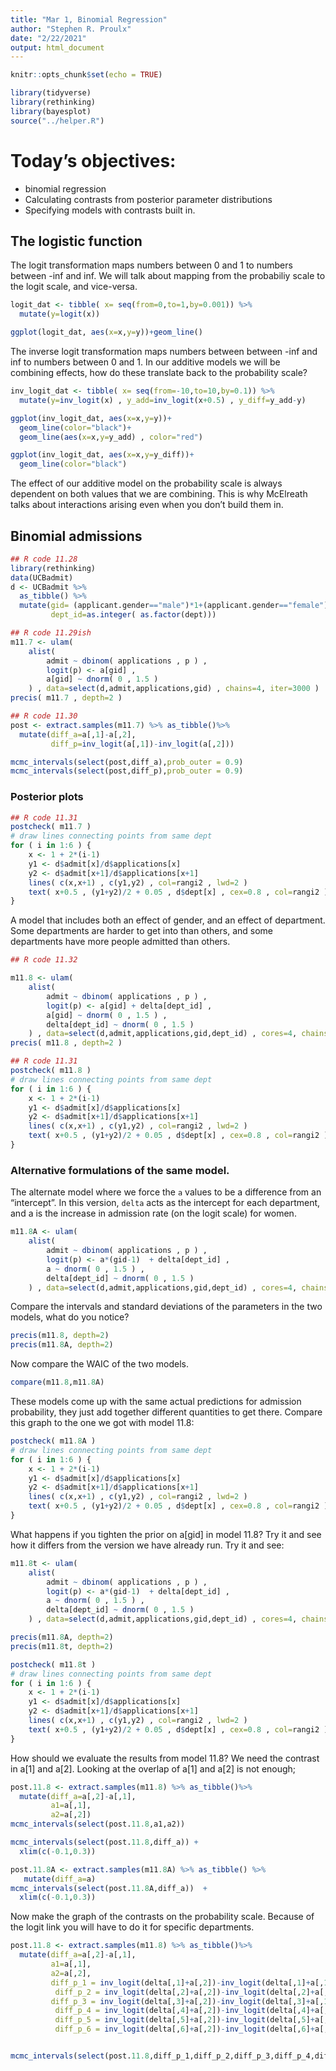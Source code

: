 ```yaml
---
title: "Mar 1, Binomial Regression"
author: "Stephen R. Proulx"
date: "2/22/2021"
output: html_document
---
```


```r
knitr::opts_chunk$set(echo = TRUE)

library(tidyverse)
library(rethinking)
library(bayesplot)
source("../helper.R")
```


# Today's objectives:  
* binomial regression
* Calculating contrasts from posterior parameter distributions
* Specifying models with contrasts built in. 


## The logistic function

The logit transformation maps numbers between 0 and 1 to numbers between -inf and inf. We will talk about mapping from the probabiliy scale to the logit scale, and vice-versa.
```r
logit_dat <- tibble( x= seq(from=0,to=1,by=0.001)) %>%
  mutate(y=logit(x))

ggplot(logit_dat, aes(x=x,y=y))+geom_line()
```


The inverse logit transformation maps numbers between between -inf and inf to numbers between 0 and 1. In our additive models we will be combining effects, how do these translate back to the probability scale?
```r
inv_logit_dat <- tibble( x= seq(from=-10,to=10,by=0.1)) %>%
  mutate(y=inv_logit(x) , y_add=inv_logit(x+0.5) , y_diff=y_add-y)

ggplot(inv_logit_dat, aes(x=x,y=y))+
  geom_line(color="black")+
  geom_line(aes(x=x,y=y_add) , color="red")

ggplot(inv_logit_dat, aes(x=x,y=y_diff))+
  geom_line(color="black")

```

The effect of our additive model on the probability scale is always dependent on both values that we are combining. This is why McElreath talks about interactions arising even when you don't build them in.   


## Binomial admissions

```r
## R code 11.28
library(rethinking)
data(UCBadmit)
d <- UCBadmit %>% 
  as_tibble() %>%
  mutate(gid= (applicant.gender=="male")*1+(applicant.gender=="female")*2,
         dept_id=as.integer( as.factor(dept)))
```


```r
## R code 11.29ish
m11.7 <- ulam(
    alist(
        admit ~ dbinom( applications , p ) ,
        logit(p) <- a[gid] ,
        a[gid] ~ dnorm( 0 , 1.5 )
    ) , data=select(d,admit,applications,gid) , chains=4, iter=3000 )
precis( m11.7 , depth=2 )
```


```r
## R code 11.30
post <- extract.samples(m11.7) %>% as_tibble()%>%
  mutate(diff_a=a[,1]-a[,2],
         diff_p=inv_logit(a[,1])-inv_logit(a[,2]))

mcmc_intervals(select(post,diff_a),prob_outer = 0.9) 
mcmc_intervals(select(post,diff_p),prob_outer = 0.9) 
```


### Posterior plots


```r
## R code 11.31
postcheck( m11.7 )
# draw lines connecting points from same dept
for ( i in 1:6 ) {
    x <- 1 + 2*(i-1)
    y1 <- d$admit[x]/d$applications[x]
    y2 <- d$admit[x+1]/d$applications[x+1]
    lines( c(x,x+1) , c(y1,y2) , col=rangi2 , lwd=2 )
    text( x+0.5 , (y1+y2)/2 + 0.05 , d$dept[x] , cex=0.8 , col=rangi2 )
}
```


A model that includes both an effect of gender, and an effect of department. Some departments are harder to get into than others, and some departments have more people admitted than others. 
```r
## R code 11.32

m11.8 <- ulam(
    alist(
        admit ~ dbinom( applications , p ) ,
        logit(p) <- a[gid] + delta[dept_id] ,
        a[gid] ~ dnorm( 0 , 1.5 ) ,
        delta[dept_id] ~ dnorm( 0 , 1.5 )
    ) , data=select(d,admit,applications,gid,dept_id) , cores=4, chains=4 , iter=4000, log_lik = TRUE)
precis( m11.8 , depth=2 )
```

```r
## R code 11.31
postcheck( m11.8 )
# draw lines connecting points from same dept
for ( i in 1:6 ) {
    x <- 1 + 2*(i-1)
    y1 <- d$admit[x]/d$applications[x]
    y2 <- d$admit[x+1]/d$applications[x+1]
    lines( c(x,x+1) , c(y1,y2) , col=rangi2 , lwd=2 )
    text( x+0.5 , (y1+y2)/2 + 0.05 , d$dept[x] , cex=0.8 , col=rangi2 )
}
```


### Alternative formulations of the same model.

The alternate model where we force the `a` values to be a difference from an "intercept". In this version, `delta` acts as the intercept for each department, and a is the increase in admission rate (on the logit scale) for women.  
```r
m11.8A <- ulam(
    alist(
        admit ~ dbinom( applications , p ) ,
        logit(p) <- a*(gid-1)  + delta[dept_id] ,
        a ~ dnorm( 0 , 1.5 ) ,
        delta[dept_id] ~ dnorm( 0 , 1.5 )
    ) , data=select(d,admit,applications,gid,dept_id) , cores=4, chains=4 , iter=4000,log_lik = TRUE) 
```

Compare the intervals and standard deviations of the parameters in the two models, what do you notice?
```r
precis(m11.8, depth=2)
precis(m11.8A, depth=2)
```

Now compare the WAIC of the two models.
```r
compare(m11.8,m11.8A)
```

These models come up with the same actual predictions for admission probability, they just add together different quantities to get there. Compare this graph to the one we got with model 11.8:
```r
postcheck( m11.8A )
# draw lines connecting points from same dept
for ( i in 1:6 ) {
    x <- 1 + 2*(i-1)
    y1 <- d$admit[x]/d$applications[x]
    y2 <- d$admit[x+1]/d$applications[x+1]
    lines( c(x,x+1) , c(y1,y2) , col=rangi2 , lwd=2 )
    text( x+0.5 , (y1+y2)/2 + 0.05 , d$dept[x] , cex=0.8 , col=rangi2 )
}
```

What happens if you tighten the prior on a[gid] in model 11.8? Try it and see how it differs from the version we have already run. Try it and see:


```r
m11.8t <- ulam(
    alist(
        admit ~ dbinom( applications , p ) ,
        logit(p) <- a*(gid-1)  + delta[dept_id] ,
        a ~ dnorm( 0 , 1.5 ) ,
        delta[dept_id] ~ dnorm( 0 , 1.5 )
    ) , data=select(d,admit,applications,gid,dept_id) , cores=4, chains=4 , iter=4000,log_lik = TRUE) 
```
```r
precis(m11.8A, depth=2)
precis(m11.8t, depth=2)
```
```r
postcheck( m11.8t )
# draw lines connecting points from same dept
for ( i in 1:6 ) {
    x <- 1 + 2*(i-1)
    y1 <- d$admit[x]/d$applications[x]
    y2 <- d$admit[x+1]/d$applications[x+1]
    lines( c(x,x+1) , c(y1,y2) , col=rangi2 , lwd=2 )
    text( x+0.5 , (y1+y2)/2 + 0.05 , d$dept[x] , cex=0.8 , col=rangi2 )
}
```



How should we evaluate the results from model 11.8? We need the contrast in a[1] and a[2]. Looking at the overlap of a[1] and a[2] is not enough;
```r
post.11.8 <- extract.samples(m11.8) %>% as_tibble()%>%
  mutate(diff_a=a[,2]-a[,1],
         a1=a[,1],
         a2=a[,2])
mcmc_intervals(select(post.11.8,a1,a2)) 

mcmc_intervals(select(post.11.8,diff_a)) +
  xlim(c(-0.1,0.3))

post.11.8A <- extract.samples(m11.8A) %>% as_tibble() %>%
   mutate(diff_a=a)
mcmc_intervals(select(post.11.8A,diff_a))  +
  xlim(c(-0.1,0.3))
```

Now make the graph of the contrasts on the probability scale. Because of the logit link you will have to do it for specific departments.


```r
post.11.8 <- extract.samples(m11.8) %>% as_tibble()%>%
  mutate(diff_a=a[,2]-a[,1],
         a1=a[,1],
         a2=a[,2],
         diff_p_1 = inv_logit(delta[,1]+a[,2])-inv_logit(delta[,1]+a[,1]),
          diff_p_2 = inv_logit(delta[,2]+a[,2])-inv_logit(delta[,2]+a[,1]), 
         diff_p_3 = inv_logit(delta[,3]+a[,2])-inv_logit(delta[,3]+a[,1]),
          diff_p_4 = inv_logit(delta[,4]+a[,2])-inv_logit(delta[,4]+a[,1]),
          diff_p_5 = inv_logit(delta[,5]+a[,2])-inv_logit(delta[,5]+a[,1]),
          diff_p_6 = inv_logit(delta[,6]+a[,2])-inv_logit(delta[,6]+a[,1]))


mcmc_intervals(select(post.11.8,diff_p_1,diff_p_2,diff_p_3,diff_p_4,diff_p_5,diff_p_6),prob_outer = 0.9) 
```




